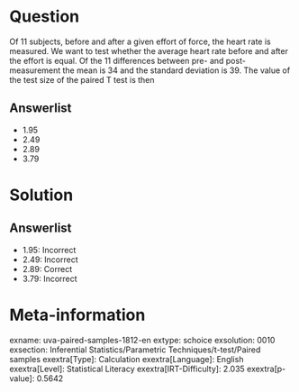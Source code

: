 Question
========

Of 11 subjects, before and after a given effort of force, the heart rate is measured. We want to test whether the average heart rate before and after the effort is equal. Of the 11 differences between pre- and post-measurement the mean is 34 and the standard deviation is 39. The value of the test size of the paired T test is then

Answerlist
----------

* 1.95
* 2.49
* 2.89
* 3.79

Solution
========

Answerlist
----------

* 1.95: Incorrect
* 2.49: Incorrect
* 2.89: Correct
* 3.79: Incorrect

Meta-information
================
exname: uva-paired-samples-1812-en
extype: schoice
exsolution: 0010
exsection: Inferential Statistics/Parametric Techniques/t-test/Paired samples
exextra[Type]: Calculation
exextra[Language]: English
exextra[Level]: Statistical Literacy
exextra[IRT-Difficulty]: 2.035
exextra[p-value]: 0.5642
